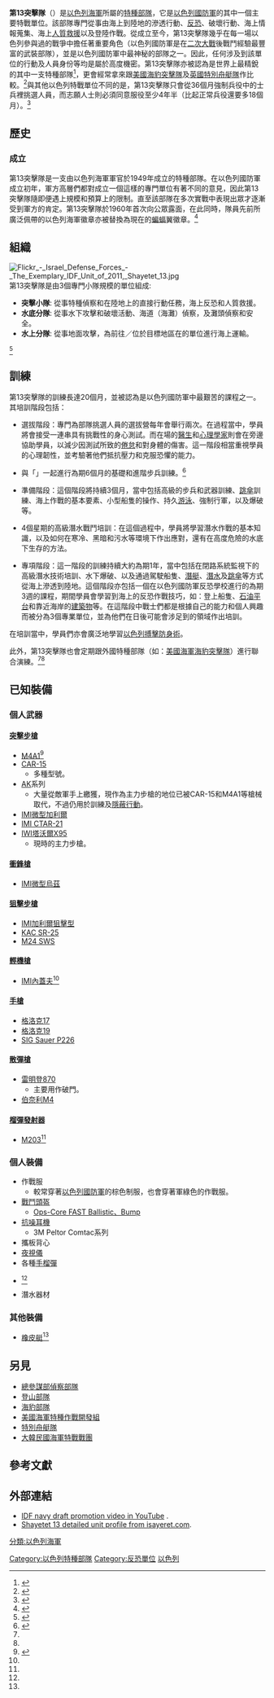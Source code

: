 {{NoteTA
|G1=Firearms
|G2=Military
|G3=長度單位
|G4=地區用語
|G5=地名
}}
{{Infobox military unit
|unit_name= 第13突擊隊
|image=Isnavsht13.jpg
|caption=第13突擊隊的徽章
|dates= 1948年—
|allegiance=
|country= {{flagcountry|Israel}}
|branch= {{flagicon image|Naval Ensign of Israel.svg}} [[以色列海軍|以色列海軍]]
|type= [[特種部隊|特種部隊]]
|role= [[反恐|反恐]]<br>破壞行動<br>海上[[情報|情報]]蒐集<br>海上[[人質|人質]]救援<br>登陸作戰
|size=
|command_structure=
|garrison=[[阿特利特海軍基地|阿特利特海軍基地]]
|garrison_label=
|nickname=השייטת（''突擊隊''）
|patron=
|motto=
|colors=
|colors_label=
|march=
|mascot=
|equipment=
|equipment_label=
|battles=[[六日戰爭|六日戰爭]]<br>[[埃以消耗戰爭|埃以消耗戰爭]]<br>[[青春之泉行動|青春之泉行動]]<br>{{tsl|en|1982-2000 South Lebanon conflict|佔領黎巴嫩南部}}<br>[[摩西行動|摩西行動]]<br>[[阿克薩群眾起義|第二次巴勒斯坦大起義
]]<br>{{tsl|en|Santorini (ship)|抓獲聖托里尼號}}<br>[[諾亞方舟行動|諾亞方舟行動]]<br>{{tsl|en|Abu Hasan (ship)|抓獲阿布·哈桑號}}<br>[[2006年以黎衝突|2006年以黎衝突]]<br>[[2008年加沙戰爭|加沙戰爭]]<br>{{tsl|en|Francop Affair|四個品種行動}}<br>[[加沙船隊衝突|加沙船隊衝突]]<br>[[维多利亚事件|鐵律行動]]
|anniversaries=
|decorations=
|battle_honours=
<!-- Commanders -->
|commander1=
|commander1_label=
|commander2=
|commander2_label=
|commander3=
|commander3_label=
|notable_commanders={{tsl|en|Ami Ayalon|阿米·阿亞隆}}<br>{{tsl|en|Ze'ev Almog|吉夫.阿爾莫格}}<br>{{tsl|en|Yoav Galant|約阿夫戈藍}}
<!-- Insignia -->
|identification_symbol=
|identification_symbol_label=
|identification_symbol_2=
|identification_symbol_2_label=
|identification_symbol_3=
|identification_symbol_3_label=
<!-- Aircraft -->
|aircraft_attack=
|aircraft_bomber=
|aircraft_electronic=
|aircraft_fighter=
|aircraft_interceptor=
|aircraft_patrol=
|aircraft_recon=
|aircraft_trainer=
|aircraft_transport=
}}

'''第13突擊隊'''（{{lang-he|שייטת 13}}）是[[以色列海軍|以色列海軍]]所屬的[[特種部隊|特種部隊]]，它是[[以色列國防軍|以色列國防軍]]的其中一個主要特戰單位。該部隊專門從事由海上到陸地的滲透行動、[[反恐|反恐]]、破壞行動、海上情報蒐集、海上[[人質救援|人質救援]]以及登陸作戰。從成立至今，第13突擊隊幾乎在每一場以色列參與過的戰爭中擔任著重要角色（以色列國防軍是在[[二次大戰|二次大戰]]後戰鬥經驗最豐富的武裝部隊），並是以色列國防軍中最神秘的部隊之一。因此，任何涉及到該單位的行動及人員身份等均是屬於高度機密。第13突擊隊亦被認為是世界上最精銳的其中一支特種部隊<ref name=STimes>{{cite news | title=TimesonLine- Operation calamity | accessdate=2010-06-07 | url=http://www.timesonline.co.uk/tol/news/world/middle_east/article7144753.ece | location=London | work=The Times | first1=Uzi | last1=Mahnaimi | first2=Gareth | last2=Jenkins | date=2010-06-06 | archive-date=2011-05-07 | archive-url=https://web.archive.org/web/20110507013533/http://www.timesonline.co.uk/tol/news/world/middle_east/article7144753.ece | dead-url=no }}</ref>，更會經常拿來跟[[美國|美國]][[海豹突擊隊|海豹突擊隊]]及[[英國|英國]][[特別舟艇隊|特別舟艇隊]]作比較。<ref name=GUK>{{cite news | title=Israeli attack on Gaza flotilla sparks international outrage | accessdate=2010-06-21 | url=http://www.guardian.co.uk/world/2010/may/31/israeli-attacks-gaza-flotilla-activists | location=London | work=[[The_Guardian|The Guardian]] | first=Robert | last=Booth | date=2010-05-31 | archive-date=2010-06-03 | archive-url=https://web.archive.org/web/20100603125947/http://www.guardian.co.uk/world/2010/may/31/israeli-attacks-gaza-flotilla-activists | dead-url=no }}</ref>與其他以色列特戰單位不同的是，第13突擊隊只會從36個月強制兵役中的士兵裡挑選人員，而志願人士則必須同意服役至少4年半（比起正常兵役還要多18個月）。<ref>{{cite web|url=http://books.google.com/books?id=FMgpdulJsGgC&pg=PA60&lpg=PA60#v=onepage&q&f=false|title=Illustrated Directory of Special Forces  - David Miller - Google Books|publisher=Books.google.com|date=2003-02-13|accessdate=2014-07-28}}</ref>

== 歷史 ==

=== 成立 ===
第13突擊隊是一支由以色列海軍軍官{{tsl|en|Yohai Ben-Nun|约海·本·努恩}}於1949年成立的特種部隊。在以色列國防軍成立初年，軍方高層們都對成立一個這樣的專門單位有著不同的意見，因此第13突擊隊隨即便遇上規模和預算上的限制。直至該部隊在多次實戰中表現出眾才逐漸受到軍方的肯定。第13突擊隊於1960年首次向公眾露面，在此同時，隊員先前所廣泛佩帶的以色列海軍徽章亦被替換為現在的[[蝙蝠|蝙蝠]]翼徽章。<ref name=plugot>{{cite web|title=Israeli navy longsleeves - shayetet 13 |accessdate=2007-12-04 |url=http://www.plugot.com/sg_product~1034~3~11.htm |deadurl=yes |archiveurl=https://web.archive.org/web/20071218133723/http://www.plugot.com/sg_product~1034~3~11.htm |archivedate=2007-12-18 }}</ref>

== 組織 ==
[[File:Flickr_-_Israel_Defense_Forces_-_The_Exemplary_IDF_Unit_of_2011,_Shayetet_13.jpg|thumb]]
第13突擊隊是由3個專門小隊規模的單位組成:

* '''突擊小隊''': 從事特種偵察和在陸地上的直接行動任務，海上反恐和人質救援。
* '''水底分隊''': 從事水下攻擊和破壞活動、海道（海灘）偵察，及灘頭偵察和安全。
* '''水上分隊''': 從事地面攻擊，為前往／位於目標地區在的單位進行海上運輸。<ref name="isayeret.com">{{cite web |url=http://www.isayeret.com/services/freecontent/article.htm |title=存档副本 |accessdate=2007-12-04  |deadurl=yes |archiveurl=http://arquivo.pt/wayback/20091014204555/http://www.isayeret.com/services/freecontent/article.htm |archivedate=2009-10-14 }}
</ref><ref name="globalsecurity.org">{{cite web|author=John Pike|url=http://www.globalsecurity.org/military/world/israel/navy-squadron13.htm|title=Israel - Navy - (S-13) Shayetet 13 / Flotilla 13|publisher=Globalsecurity.org|date=|accessdate=2013-08-11|archive-date=2020-12-17|archive-url=https://web.archive.org/web/20201217123152/https://www.globalsecurity.org/military/world/israel/navy-squadron13.htm|dead-url=no}}</ref>

== 訓練 ==
第13突擊隊的訓練長達20個月，並被認為是以色列國防軍中最艱苦的課程之一。其培訓階段包括：


* 選拔階段：專門為部隊挑選人員的選拔營每年會舉行兩次。在過程當中，學員將會接受一連串具有挑戰性的身心測試。而在場的[[醫生|醫生]]和[[心理學家|心理學家]]則會在旁邊協助學員，以減少因測試所致的[[倦怠|倦怠]]和對身體的傷害。這一階段相當重視學員的心理韌性，並考驗著他們抵抗壓力和克服恐懼的能力。

* 與「{{tsl|en|Nahal Brigade|納哈爾旅}}」一起進行為期6個月的基礎和進階步兵訓練。<ref>{{cite web |url=http://www.mako.co.il/pzm-units/navy/Article-61c4000917da031006.htm |title=שייטת 13: "השייטת" |publisher=Mako.co.il |date= |accessdate=2013-08-11 |archive-date=2020-06-21 |archive-url=https://web.archive.org/web/20200621195130/https://www.mako.co.il/pzm-units/navy/Article-61c4000917da031006.htm |dead-url=no }}</ref>

* 準備階段：這個階段將持續3個月，當中包括高級的步兵和武器訓練、[[跳傘|跳傘]]訓練、海上作戰的基本要素、小型船隻的操作、持久[[游泳|游泳]]、強制行軍，以及爆破等。

* 4個星期的高級潛水戰鬥培訓：在這個過程中，學員將學習潛水作戰的基本知識，以及如何在寒冷、黑暗和污水等環境下作出應對，還有在高度危險的水底下生存的方法。

* 專項階段：這一階段的訓練持續大約為期1年，當中包括在閉路系統監視下的高級潛水技術培訓、水下爆破、以及通過駕駛船隻、[[潛艇|潛艇]]、[[潛水|潛水]]及[[跳傘|跳傘]]等方式從海上滲透到陸地。這個階段亦包括一個在以色列國防軍反恐學校進行的為期3週的課程，期間學員會學習到海上的反恐作戰技巧，如：登上船隻、[[石油平台|石油平台]]和靠近海岸的[[建築物|建築物]]等。在這階段中戰士們都是根據自己的能力和個人興趣而被分為3個專業單位，並為他們在日後可能會涉足到的領域作出培訓。

在培訓當中，學員們亦會廣泛地學習[[以色列搏擊防身術|以色列搏擊防身術]]。

此外，第13突擊隊也會定期跟外國特種部隊（如：[[美國海軍|美國海軍]][[海豹突擊隊|海豹突擊隊]]）進行聯合演練。<ref name="isayeret.com"/><ref name="globalsecurity.org"/>

== 已知裝備 ==

=== 個人武器 ===

====[[突擊步槍|突擊步槍]]====
*[[M4卡賓槍|M4A1]]<ref name="swn">{{cite web |url=http://www.specwarnet.net/world/shayetet13.htm |title=Shayetet 13, Israeli Naval Commandos |publisher=Specwarnet.net |date=1946-08-21 |accessdate=2013-08-11 |archive-date=2013-10-05 |archive-url=https://web.archive.org/web/20131005210938/http://www.specwarnet.net/world/shayetet13.htm |dead-url=no }}</ref>
*[[CAR-15卡賓槍|CAR-15]]
** 多種型號。
*[[卡拉什尼科夫自動步槍|AK]]系列
** 大量從敵軍手上繳獲，現作為主力步槍的地位已被CAR-15和M4A1等槍械取代，不過仍用於訓練及[[隱蔽行動|隱蔽行動]]。
*[[IMI_Galil突擊步槍|IMI微型加利爾]]
*[[IMI_TAR-21突擊步槍|IMI CTAR-21]]
*[[IWI塔沃爾X95突擊步槍|IWI塔沃爾X95]]
** 現時的主力步槍。
====[[衝鋒槍|衝鋒槍]]====
*[[烏茲衝鋒槍|IMI微型烏茲]]
====[[狙擊步槍|狙擊步槍]]====
*[[IMI_Galil突擊步槍|IMI加利爾狙擊型]]
*[[SR-25狙擊步槍|KAC SR-25]]
*[[M24狙擊手武器系統|M24 SWS]]
====[[輕機槍|輕機槍]]====
*[[內蓋夫輕機槍|IMI內蓋夫]]<ref name="swn" />
====[[手槍|手槍]]====
*[[格洛克17|格洛克17]]
*[[格洛克19|格洛克19]]
*[[SIG_P226半自動手槍|SIG Sauer P226]]
====[[散彈槍|散彈槍]]====
*[[雷明登870泵動式霰彈槍|雷明登870]]
** 主要用作破門。
*[[伯奈利M4_Super_90霰彈槍|伯奈利M4]]
====[[榴彈發射器|榴彈發射器]]====
*[[M203榴彈發射器|M203]]<ref name="swn" />

=== 個人裝備 ===
*作戰服
**較常穿著[[以色列國防軍|以色列國防軍]]的棕色制服，也會穿著軍綠色的作戰服。
*[[戰鬥頭盔|戰鬥頭盔]]
**[[未來突擊外殼技術頭盔|Ops-Core FAST Ballistic、Bump]]
*[[抗噪耳機|抗噪耳機]]
**3M Peltor Comtac系列
*攜板背心
*[[夜視儀|夜視儀]]
*各種[[手榴彈|手榴彈]]
*{{tsl|en|Limpet mine|帽貝地雷}}<ref name="swn" />
*潛水器材

===其他裝備===
*[[橡皮艇|橡皮艇]]<ref name="swn" />

==另見==
*  [[總參謀部偵察部隊|總參謀部偵察部隊]]
*  [[登山部隊|登山部隊]]
*  [[海豹部隊|海豹部隊]]
*  [[美國海軍特種作戰開發組|美國海軍特種作戰開發組]]
*  [[特別舟艇隊|特別舟艇隊]]
*  [[大韓民國海軍特戰戰團|大韓民國海軍特戰戰團]]

==參考文獻==
{{Reflist|2}}

==外部連結==
{{Commonscat|Shayetet 13|第13突擊隊}}
*[http://www.youtube.com/watch?v=OG9JkgAw8RI IDF navy draft promotion video in YouTube] {{Wayback|url=http://www.youtube.com/watch?v=OG9JkgAw8RI |date=20210125055816 }}.
*[http://arquivo.pt/wayback/20091014204555/http://www.isayeret.com/services/freecontent/article.htm Shayetet 13 detailed unit profile from isayeret.com].

[[Category:以色列特種部隊|Category:以色列特種部隊]]
[[分類:以色列海軍|分類:以色列海軍]]
[[Category:反恐單位|Category:反恐單位]]
[[Category:海軍特種部隊|以色列]]
